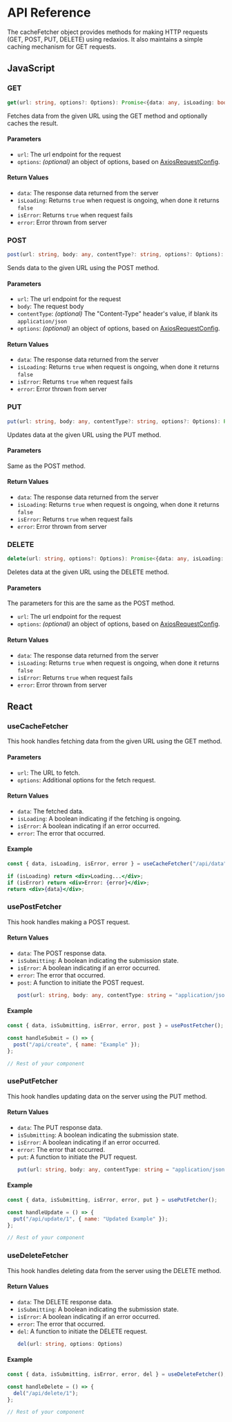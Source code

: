 # API Reference

The cacheFetcher object provides methods for making HTTP requests (GET, POST, PUT, DELETE) using redaxios. It also maintains a simple caching mechanism for GET requests.

## JavaScript

### GET

```ts
get(url: string, options?: Options): Promise<{data: any, isLoading: boolean, isError: boolean, error: unknown}>
```

Fetches data from the given URL using the GET method and optionally caches the result.

#### Parameters

- `url`: The url endpoint for the request
- `options`: _(optional)_ an object of options, based on [AxiosRequestConfig](https://axios-http.com/docs/req_config).

#### Return Values

- `data`: The response data returned from the server
- `isLoading`: Returns `true` when request is ongoing, when done it returns `false`
- `isError`: Returns `true` when request fails
- `error`: Error thrown from server

### POST

```ts
post(url: string, body: any, contentType?: string, options?: Options): Promise<{data: any, isLoading: boolean, isError: boolean, error: unknown}>
```

Sends data to the given URL using the POST method.

#### Parameters

- `url`: The url endpoint for the request
- `body`: The request body
- `contentType`: _(optional)_ The "Content-Type" header's value, if blank its `application/json`
- `options`: _(optional)_ an object of options, based on [AxiosRequestConfig](https://axios-http.com/docs/req_config).

#### Return Values

- `data`: The response data returned from the server
- `isLoading`: Returns `true` when request is ongoing, when done it returns `false`
- `isError`: Returns `true` when request fails
- `error`: Error thrown from server

### PUT

```ts
put(url: string, body: any, contentType?: string, options?: Options): Promise<{data: any, isLoading: boolean, isError: boolean, error: unknown}>
```

Updates data at the given URL using the PUT method.

#### Parameters

Same as the POST method.

#### Return Values

- `data`: The response data returned from the server
- `isLoading`: Returns `true` when request is ongoing, when done it returns `false`
- `isError`: Returns `true` when request fails
- `error`: Error thrown from server

### DELETE

```ts
delete(url: string, options?: Options): Promise<{data: any, isLoading: boolean, isError: boolean, error: unknown}>
```

Deletes data at the given URL using the DELETE method.

#### Parameters

The parameters for this are the same as the POST method.

- `url`: The url endpoint for the request
- `options`: _(optional)_ an object of options, based on [AxiosRequestConfig](https://axios-http.com/docs/req_config).

#### Return Values

- `data`: The response data returned from the server
- `isLoading`: Returns `true` when request is ongoing, when done it returns `false`
- `isError`: Returns `true` when request fails
- `error`: Error thrown from server

## React

### useCacheFetcher

This hook handles fetching data from the given URL using the GET method.

#### Parameters

- `url`: The URL to fetch.
- `options`: Additional options for the fetch request.

#### Return Values

- `data`: The fetched data.
- `isLoading`: A boolean indicating if the fetching is ongoing.
- `isError`: A boolean indicating if an error occurred.
- `error`: The error that occurred.

#### Example

```jsx
const { data, isLoading, isError, error } = useCacheFetcher("/api/data");

if (isLoading) return <div>Loading...</div>;
if (isError) return <div>Error: {error}</div>;
return <div>{data}</div>;
```

### usePostFetcher

This hook handles making a POST request.

#### Return Values

- `data`: The POST response data.
- `isSubmitting`: A boolean indicating the submission state.
- `isError`: A boolean indicating if an error occurred.
- `error`: The error that occurred.
- `post`: A function to initiate the POST request.
  ```ts
  post(url: string, body: any, contentType: string = "application/json", options: Options)
  ```

#### Example

```jsx
const { data, isSubmitting, isError, error, post } = usePostFetcher();

const handleSubmit = () => {
  post("/api/create", { name: "Example" });
};

// Rest of your component
```

### usePutFetcher

This hook handles updating data on the server using the PUT method.

#### Return Values

- `data`: The PUT response data.
- `isSubmitting`: A boolean indicating the submission state.
- `isError`: A boolean indicating if an error occurred.
- `error`: The error that occurred.
- `put`: A function to initiate the PUT request.
  ```ts
  put(url: string, body: any, contentType: string = "application/json", options: Options)
  ```

#### Example

```jsx
const { data, isSubmitting, isError, error, put } = usePutFetcher();

const handleUpdate = () => {
  put("/api/update/1", { name: "Updated Example" });
};

// Rest of your component
```

### useDeleteFetcher

This hook handles deleting data from the server using the DELETE method.

#### Return Values

- `data`: The DELETE response data.
- `isSubmitting`: A boolean indicating the submission state.
- `isError`: A boolean indicating if an error occurred.
- `error`: The error that occurred.
- `del`: A function to initiate the DELETE request.
  ```ts
  del(url: string, options: Options)
  ```

#### Example

```jsx
const { data, isSubmitting, isError, error, del } = useDeleteFetcher();

const handleDelete = () => {
  del("/api/delete/1");
};

// Rest of your component
```
